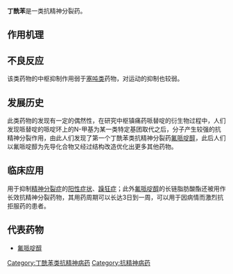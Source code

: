 {{medical}}
{{lead section|time=2017-03-30T00:59:29+00:00}}
{{chemref|time=2017-03-30T00:59:29+00:00}}
{{Chembox
| Watchedfields = changed
| verifiedrevid = 414039216
| ImageFileL1=Butyrophenone.svg
| ImageFileR1=Butyrophenone3d.png
| IUPACName=1-phenylbutan-1-one
| OtherNames=
|Section1={{Chembox Identifiers
| ChemSpiderID_Ref = {{chemspidercite|correct|chemspider}}
| ChemSpiderID = 9893
| InChI = 1/C10H12O/c1-2-6-10(11)9-7-4-3-5-8-9/h3-5,7-8H,2,6H2,1H3
| InChIKey = FFSAXUULYPJSKH-UHFFFAOYAC
| SMILES1 = CCCC(=O)c1ccccc1
| ChEMBL_Ref = {{ebicite|correct|EBI}}
| ChEMBL = 193524
| StdInChI_Ref = {{stdinchicite|correct|chemspider}}
| StdInChI = 1S/C10H12O/c1-2-6-10(11)9-7-4-3-5-8-9/h3-5,7-8H,2,6H2,1H3
| StdInChIKey_Ref = {{stdinchicite|correct|chemspider}}
| StdInChIKey = FFSAXUULYPJSKH-UHFFFAOYSA-N
| CASNo_Ref = {{cascite|correct|CAS}}
| CASNo=495-40-9
| UNII_Ref = {{fdacite|correct|FDA}}
| UNII = 186I11WB5B
| PubChem=10315
| SMILES = O=C(c1ccccc1)CCC
}}
|Section2={{Chembox Properties
| Formula=C<sub>10</sub>H<sub>12</sub>O
| MolarMass=148.20 g/mol
| Appearance= 澄清液体
| Density=
| MeltingPtC= 12
| BoilingPtC= 229
| Solubility= 低
| RefractIndex = 1.520
| LogP = 2.77
  }}
|Section7={{Chembox Hazards
| MainHazards=
| FlashPtC= 99
| AutoignitionPt =
| NFPA-H = 1
| NFPA-F = 1
| NFPA-R = 1
  }}
}}
'''丁酰苯'''是一类抗精神分裂药。

== 作用机理 ==
{{参见|吩噻嗪#作用机理}}
== 不良反应 ==
{{参见|吩噻嗪#不良反应}}
该类药物的中枢抑制作用弱于[[塞吨类抗精神分裂药|塞吨类]]药物，对运动的抑制也较弱。
== 发展历史 ==
此类药物的发现有一定的偶然性，在研究中枢镇痛药哌替啶的衍生物过程中，人们发现哌替啶的哌啶环上的N-甲基为某一类特定基团取代之后，分子产生较强的抗精神分裂作用，由此人们发现了第一个丁酰苯类抗精神分裂药[[氟哌啶醇|氟哌啶醇]]，此后人们以氟哌啶醇为先导化合物又经过结构改造优化出更多其他药物。
== 临床应用 ==
用于抑制[[精神分裂症|精神分裂症]]的[[阳性症状|阳性症状]]、[[躁狂症|躁狂症]]；此外[[氟哌啶醇|氟哌啶醇]]的长链脂肪酸酯还被用作长效抗精神分裂药物，其用药周期可以长达3日到一周，可以用于因病情而激烈抗拒服药的患者。
== 代表药物 ==
*[[氟哌啶醇|氟哌啶醇]]
{{Pharm-stub}}
[[Category:丁酰苯类抗精神病药|Category:丁酰苯类抗精神病药]]
[[Category:抗精神病药|Category:抗精神病药]]